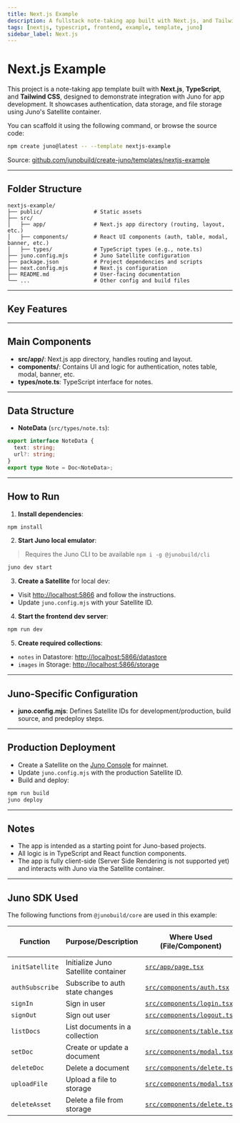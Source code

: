 ```yaml
---
title: Next.js Example
description: A fullstack note-taking app built with Next.js, and Tailwind CSS using Juno for authentication, data, and file storage.
tags: [nextjs, typescript, frontend, example, template, juno]
sidebar_label: Next.js
---
```


# Next.js Example

This project is a note-taking app template built with **Next.js**, **TypeScript**, and **Tailwind CSS**, designed to demonstrate integration with Juno for app development. It showcases authentication, data storage, and file storage using Juno's Satellite container.

You can scaffold it using the following command, or browse the source code:

```bash
npm create juno@latest -- --template nextjs-example
```

Source: [github.com/junobuild/create-juno/templates/nextjs-example](https://github.com/junobuild/create-juno/tree/main/templates/nextjs-example)

---

## Folder Structure

```
nextjs-example/
├── public/                # Static assets
├── src/
│   ├── app/               # Next.js app directory (routing, layout, etc.)
│   ├── components/        # React UI components (auth, table, modal, banner, etc.)
│   ├── types/             # TypeScript types (e.g., note.ts)
├── juno.config.mjs        # Juno Satellite configuration
├── package.json           # Project dependencies and scripts
├── next.config.mjs        # Next.js configuration
├── README.md              # User-facing documentation
└── ...                    # Other config and build files
```

---

## Key Features


<KeyFeatures />

---

## Main Components

- **src/app/**: Next.js app directory, handles routing and layout.
- **components/**: Contains UI and logic for authentication, notes table, modal, banner, etc.
- **types/note.ts**: TypeScript interface for notes.

---

## Data Structure

- **NoteData** (`src/types/note.ts`):

```ts
export interface NoteData {
  text: string;
  url?: string;
}
export type Note = Doc<NoteData>;
```

---

## How to Run

1. **Install dependencies**:

```sh
npm install
```

2. **Start Juno local emulator**:

> Requires the Juno CLI to be available `npm i -g @junobuild/cli`

```sh
juno dev start
```

3. **Create a Satellite** for local dev:

- Visit [http://localhost:5866](http://localhost:5866) and follow the instructions.
- Update `juno.config.mjs` with your Satellite ID.

4. **Start the frontend dev server**:

```sh
npm run dev
```

5. **Create required collections**:

- `notes` in Datastore: [http://localhost:5866/datastore](http://localhost:5866/datastore)
- `images` in Storage: [http://localhost:5866/storage](http://localhost:5866/storage)

---

## Juno-Specific Configuration

- **juno.config.mjs**: Defines Satellite IDs for development/production, build source, and predeploy steps.

---

## Production Deployment

- Create a Satellite on the [Juno Console](https://console.juno.build) for mainnet.
- Update `juno.config.mjs` with the production Satellite ID.
- Build and deploy:

```sh
npm run build
juno deploy
```

---

## Notes

- The app is intended as a starting point for Juno-based projects.
- All logic is in TypeScript and React function components.
- The app is fully client-side (Server Side Rendering is not supported yet) and interacts with Juno via the Satellite container.

---

## Juno SDK Used

The following functions from `@junobuild/core` are used in this example:

| Function        | Purpose/Description                 | Where Used (File/Component)                                                                                                          | Juno Docs/Source Reference                                                             |
| --------------- | ----------------------------------- | ------------------------------------------------------------------------------------------------------------------------------------ | -------------------------------------------------------------------------------------- |
| `initSatellite` | Initialize Juno Satellite container | [`src/app/page.tsx`](https://github.com/junobuild/create-juno/blob/main/templates/nextjs-example/src/app/page.tsx)                   | [initSatellite](https://juno.build/docs/setup-the-sdk#initialization)                  |
| `authSubscribe` | Subscribe to auth state changes     | [`src/components/auth.tsx`](https://github.com/junobuild/create-juno/blob/main/templates/nextjs-example/src/components/auth.tsx)     | [authSubscribe](https://juno.build/docs/build/authentication/development#subscription) |
| `signIn`        | Sign in user                        | [`src/components/login.tsx`](https://github.com/junobuild/create-juno/blob/main/templates/nextjs-example/src/components/login.tsx)   | [signIn](https://juno.build/docs/build/authentication/development#sign-in)             |
| `signOut`       | Sign out user                       | [`src/components/logout.tsx`](https://github.com/junobuild/create-juno/blob/main/templates/nextjs-example/src/components/logout.tsx) | [signOut](https://juno.build/docs/build/authentication/development#sign-out)           |
| `listDocs`      | List documents in a collection      | [`src/components/table.tsx`](https://github.com/junobuild/create-juno/blob/main/templates/nextjs-example/src/components/table.tsx)   | [listDocs](https://juno.build/docs/build/datastore/development#list-documents)         |
| `setDoc`        | Create or update a document         | [`src/components/modal.tsx`](https://github.com/junobuild/create-juno/blob/main/templates/nextjs-example/src/components/modal.tsx)   | [setDoc](https://juno.build/docs/build/datastore/development#add-a-document)           |
| `deleteDoc`     | Delete a document                   | [`src/components/delete.tsx`](https://github.com/junobuild/create-juno/blob/main/templates/nextjs-example/src/components/delete.tsx) | [deleteDoc](https://juno.build/docs/build/datastore/development#delete-a-document)     |
| `uploadFile`    | Upload a file to storage            | [`src/components/modal.tsx`](https://github.com/junobuild/create-juno/blob/main/templates/nextjs-example/src/components/modal.tsx)   | [uploadFile](https://juno.build/docs/build/storage/development#upload-asset)           |
| `deleteAsset`   | Delete a file from storage          | [`src/components/delete.tsx`](https://github.com/junobuild/create-juno/blob/main/templates/nextjs-example/src/components/delete.tsx) | [deleteAsset](https://juno.build/docs/build/storage/development#delete-asset)          |
